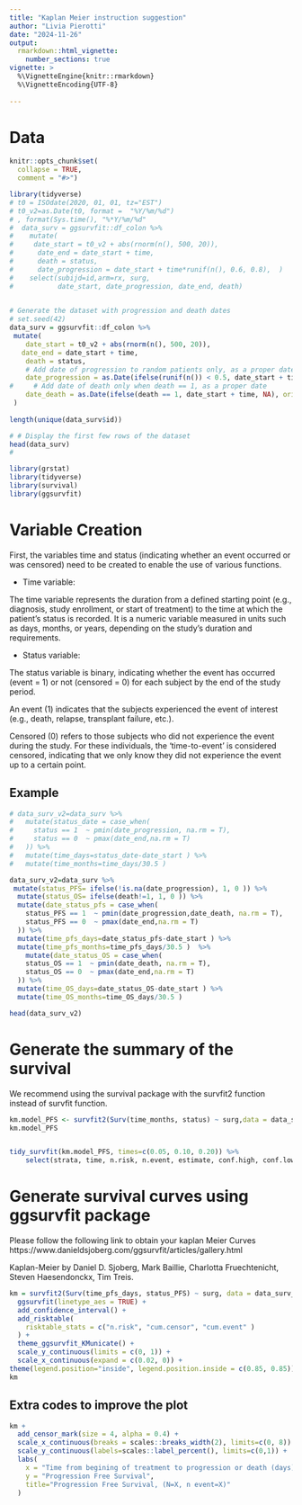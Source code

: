```yaml
---
title: "Kaplan Meier instruction suggestion"
author: "Livia Pierotti"
date: "2024-11-26"
output: 
  rmarkdown::html_vignette:
    number_sections: true
vignette: >
  %\VignetteEngine{knitr::rmarkdown}
  %\VignetteEncoding{UTF-8}
  
---
```


# Data

```r
knitr::opts_chunk$set(
  collapse = TRUE,
  comment = "#>")

library(tidyverse)
# t0 = ISOdate(2020, 01, 01, tz="EST")
# t0_v2=as.Date(t0, format =  "%Y/%m/%d")
# , format(Sys.time(), "%*Y/%m/%d"
#  data_surv = ggsurvfit::df_colon %>% 
#    mutate(
#     date_start = t0_v2 + abs(rnorm(n(), 500, 20)), 
#      date_end = date_start + time,
#      death = status,
#      date_progression = date_start + time*runif(n(), 0.6, 0.8),  )
#    select(subijd=id,arm=rx, surg, 
#           date_start, date_progression, date_end, death)
  

# Generate the dataset with progression and death dates
# set.seed(42)
data_surv = ggsurvfit::df_colon %>% 
 mutate(
    date_start = t0_v2 + abs(rnorm(n(), 500, 20)), 
   date_end = date_start + time,
    death = status,
    # Add date of progression to random patients only, as a proper date
    date_progression = as.Date(ifelse(runif(n()) < 0.5, date_start + time * runif(n(), 0.6, 0.8), NA), origin = "1970-01-01"),
#     # Add date of death only when death == 1, as a proper date
    date_death = as.Date(ifelse(death == 1, date_start + time, NA), origin = "1970-01-01")
 )
 
length(unique(data_surv$id))

# # Display the first few rows of the dataset
head(data_surv)
# 

```

```r
library(grstat)
library(tidyverse)
library(survival)
library(ggsurvfit)
```

# Variable Creation

First, the variables time and status (indicating whether an event occurred or was censored) need to be created to enable the use of various functions.


* Time variable:

The time variable represents the duration from a defined starting point (e.g., diagnosis, study enrollment, or start of treatment) to the time at which the patient's status is recorded. It is a numeric variable measured in units such as days, months, or years, depending on the study's duration and requirements.

* Status variable:

The status variable is binary, indicating whether the event has occurred (event = 1) or not (censored = 0) for each subject by the end of the study period.

An event (1) indicates that the subjects experienced the event of interest (e.g., death, relapse, transplant failure, etc.).

Censored (0) refers to those subjects who did not experience the event during the study. For these individuals, the 'time-to-event' is considered censored, indicating that we only know they did not experience the event up to a certain point.

## Example

```r
# data_surv_v2=data_surv %>%
#   mutate(status_date = case_when(
#     status == 1  ~ pmin(date_progression, na.rm = T), 
#     status == 0  ~ pmax(date_end,na.rm = T)
#   )) %>% 
#   mutate(time_days=status_date-date_start ) %>%  
#   mutate(time_months=time_days/30.5 )  

data_surv_v2=data_surv %>%
 mutate(status_PFS= ifelse(!is.na(date_progression), 1, 0 )) %>%
  mutate(status_OS= ifelse(death!=1, 1, 0 )) %>%
  mutate(date_status_pfs = case_when(
    status_PFS == 1  ~ pmin(date_progression,date_death, na.rm = T), 
    status_PFS == 0  ~ pmax(date_end,na.rm = T)
  )) %>% 
  mutate(time_pfs_days=date_status_pfs-date_start ) %>%  
  mutate(time_pfs_months=time_pfs_days/30.5 )  %>% 
    mutate(date_status_OS = case_when(
    status_OS == 1  ~ pmin(date_death, na.rm = T), 
    status_OS == 0  ~ pmax(date_end,na.rm = T)
  )) %>% 
  mutate(time_OS_days=date_status_OS-date_start ) %>%  
  mutate(time_OS_months=time_OS_days/30.5 )  

head(data_surv_v2)
```

# Generate the summary of the survival

We recommend using the survival package with the survfit2 function instead of survfit function.


```r
km.model_PFS <- survfit2(Surv(time_months, status) ~ surg,data = data_surv_v2)
km.model_PFS


tidy_survfit(km.model_PFS, times=c(0.05, 0.10, 0.20)) %>% 
    select(strata, time, n.risk, n.event, estimate, conf.high, conf.low)
```


# Generate survival curves using ggsurvfit package


Please follow the following link to obtain your kaplan Meier Curves
https://www.danieldsjoberg.com/ggsurvfit/articles/gallery.html

Kaplan-Meier by Daniel D. Sjoberg, Mark Baillie, Charlotta Fruechtenicht, Steven Haesendonckx, Tim Treis.


```r

km = survfit2(Surv(time_pfs_days, status_PFS) ~ surg, data = data_surv_v2) %>%
  ggsurvfit(linetype_aes = TRUE) +
  add_confidence_interval() +
  add_risktable(
    risktable_stats = c("n.risk", "cum.censor", "cum.event" )
  ) +
  theme_ggsurvfit_KMunicate() +
  scale_y_continuous(limits = c(0, 1)) +
  scale_x_continuous(expand = c(0.02, 0)) +
theme(legend.position="inside", legend.position.inside = c(0.85, 0.85))
km
```



## Extra codes to improve the plot

```r
km +
  add_censor_mark(size = 4, alpha = 0.4) +
  scale_x_continuous(breaks = scales::breaks_width(2), limits=c(0, 8)) +
  scale_y_continuous(labels=scales::label_percent(), limits=c(0,1)) +
  labs(
    x = "Time from begining of treatment to progression or death (days)",
    y = "Progression Free Survival",
    title="Progression Free Survival, (N=X, n event=X)"
  ) 

```



